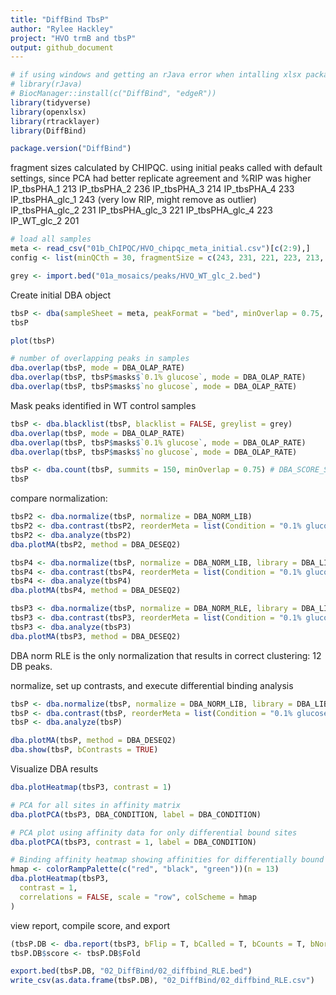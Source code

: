 ---
title: "DiffBind TbsP"
author: "Rylee Hackley"
project: "HVO trmB and tbsP"
output: github_document
---
```{r, message=FALSE}
# if using windows and getting an rJava error when intalling xlsx package, need to make sure that your java matches r installations (32 or 64-bit) #Sys.setenv(JAVA_HOME="C:\\Program Files/Java/jre1.8.0_241/")
# library(rJava)
# BiocManager::install(c("DiffBind", "edgeR"))
library(tidyverse)
library(openxlsx)
library(rtracklayer)
library(DiffBind)

package.version("DiffBind")
```

fragment sizes calculated by CHIPQC. using initial peaks called with default settings, since PCA had better replicate agreement and %RIP was higher
IP_tbsPHA_1	213
IP_tbsPHA_2	236
IP_tbsPHA_3	214
IP_tbsPHA_4	233
IP_tbsPHA_glc_1	243 (very low RIP, might remove as outlier)
IP_tbsPHA_glc_2	231
IP_tbsPHA_glc_3	221
IP_tbsPHA_glc_4	223
IP_WT_glc_2	201

```{r, message=F}
# load all samples
meta <- read_csv("01b_ChIPQC/HVO_chipqc_meta_initial.csv")[c(2:9),]
config <- list(minQCth = 30, fragmentSize = c(243, 231, 221, 223, 213, 236, 214, 233), bCorPlot = T, th = 0.05)

grey <- import.bed("01a_mosaics/peaks/HVO_WT_glc_2.bed")
```

Create initial DBA object
```{r, message=F, fig.height=6, fig.width=6}
tbsP <- dba(sampleSheet = meta, peakFormat = "bed", minOverlap = 0.75, config = config)
tbsP
```

```{r, fig.height=6, fig.width=6}
plot(tbsP)

# number of overlapping peaks in samples
dba.overlap(tbsP, mode = DBA_OLAP_RATE)
dba.overlap(tbsP, tbsP$masks$`0.1% glucose`, mode = DBA_OLAP_RATE)
dba.overlap(tbsP, tbsP$masks$`no glucose`, mode = DBA_OLAP_RATE)
```

Mask peaks identified in WT control samples
```{r, fig.height=6, fig.width=6}
tbsP <- dba.blacklist(tbsP, blacklist = FALSE, greylist = grey)
dba.overlap(tbsP, mode = DBA_OLAP_RATE)
dba.overlap(tbsP, tbsP$masks$`0.1% glucose`, mode = DBA_OLAP_RATE)
dba.overlap(tbsP, tbsP$masks$`no glucose`, mode = DBA_OLAP_RATE)
```

```{r}
tbsP <- dba.count(tbsP, summits = 150, minOverlap = 0.75) # DBA_SCORE_SUMMIT_ADJ: summit height (maximum read pileup value), normalized to relative library size
tbsP
```

compare normalization:
```{r}
tbsP2 <- dba.normalize(tbsP, normalize = DBA_NORM_LIB)
tbsP2 <- dba.contrast(tbsP2, reorderMeta = list(Condition = "0.1% glucose"), minMembers = 3)
tbsP2 <- dba.analyze(tbsP2)
dba.plotMA(tbsP2, method = DBA_DESEQ2)

tbsP4 <- dba.normalize(tbsP, normalize = DBA_NORM_LIB, library = DBA_LIBSIZE_PEAKREADS)
tbsP4 <- dba.contrast(tbsP4, reorderMeta = list(Condition = "0.1% glucose"), minMembers = 3)
tbsP4 <- dba.analyze(tbsP4)
dba.plotMA(tbsP4, method = DBA_DESEQ2)

tbsP3 <- dba.normalize(tbsP, normalize = DBA_NORM_RLE, library = DBA_LIBSIZE_PEAKREADS)
tbsP3 <- dba.contrast(tbsP3, reorderMeta = list(Condition = "0.1% glucose"), minMembers = 3)
tbsP3 <- dba.analyze(tbsP3)
dba.plotMA(tbsP3, method = DBA_DESEQ2)
```
DBA norm RLE is the only normalization that results in correct clustering: 12 DB peaks.

normalize, set up contrasts, and execute differential binding analysis
```{r}
tbsP <- dba.normalize(tbsP, normalize = DBA_NORM_LIB, library = DBA_LIBSIZE_FULL)
tbsP <- dba.contrast(tbsP, reorderMeta = list(Condition = "0.1% glucose"), minMembers = 3)
tbsP <- dba.analyze(tbsP)

dba.plotMA(tbsP, method = DBA_DESEQ2)
dba.show(tbsP, bContrasts = TRUE)
```

Visualize DBA results
```{r}
dba.plotHeatmap(tbsP3, contrast = 1)

# PCA for all sites in affinity matrix
dba.plotPCA(tbsP3, DBA_CONDITION, label = DBA_CONDITION)

# PCA plot using affinity data for only differential bound sites
dba.plotPCA(tbsP3, contrast = 1, label = DBA_CONDITION)

# Binding affinity heatmap showing affinities for differentially bound sites
hmap <- colorRampPalette(c("red", "black", "green"))(n = 13)
dba.plotHeatmap(tbsP3,
  contrast = 1,
  correlations = FALSE, scale = "row", colScheme = hmap
)
```

view report, compile score, and export
```{r}
(tbsP.DB <- dba.report(tbsP3, bFlip = T, bCalled = T, bCounts = T, bNormalized = F))
tbsP.DB$score <- tbsP.DB$Fold

export.bed(tbsP.DB, "02_DiffBind/02_diffbind_RLE.bed")
write_csv(as.data.frame(tbsP.DB), "02_DiffBind/02_diffbind_RLE.csv")
```
